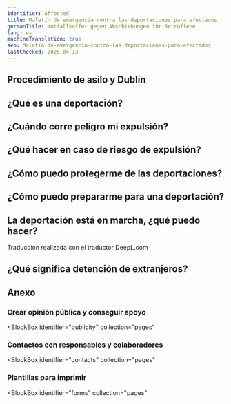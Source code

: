 ```yaml
---
identifier: affected
title: Maletín de emergencia contra las deportaciones para afectados
germanTitle: Notfallkoffer gegen Abschiebungen für Betroffene
lang: es
machineTranslation: true
seo: Maletin-de-emergencia-contra-las-deportaciones-para-afectados
lastChecked: 2025-04-13
---
```


<Block identifier="kit-intro" />

<Block identifier="kit-advice" />

## Procedimiento de asilo y Dublín 

<Block identifier="kit-procedure-dublin" />

## ¿Qué es una deportación?

<Block identifier="kit-deportation-definition" />

## ¿Cuándo corre peligro mi expulsión?

<Block identifier="kit-deportation-risk" />

## ¿Qué hacer en caso de riesgo de expulsión?

<Block identifier="kit-stress" />

<Block identifier="kit-residence" />

## ¿Cómo puedo protegerme de las deportaciones?

<Block identifier="kit-prevent-deportation" />

## ¿Cómo puedo prepararme para una deportación?

<Block identifier="kit-prepare-deportation" />

## La deportación está en marcha, ¿qué puedo hacer?

<Block identifier="kit-police" />

<Block identifier="kit-ongoing-deportation" />

Traducción realizada con el traductor DeepL.com

## ¿Qué significa detención de extranjeros?

<Block identifier="kit-detention" />

## Anexo

<Block identifier="kit-outro" />

### Crear opinión pública y conseguir apoyo

<BlockBox
  identifier="publicity"
  collection="pages"
>
  <Block
    identifier="publicity"
    collection="pages"
  />
</BlockBox>

### Contactos con responsables y colaboradores

<BlockBox
  identifier="contacts"
  collection="pages"
>
  <Block
    identifier="contacts"
    collection="pages"
  />
</BlockBox>

### Plantillas para imprimir

<BlockBox
  identifier="forms"
  collection="pages"
>
  <Block
    identifier="forms"
    collection="pages"
  />
</BlockBox>


